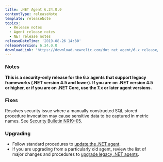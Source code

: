```yaml
---
title: .NET Agent 6.24.0.0
contentType: releaseNote
template: releaseNote
topics:
  - Release notes
  - Agent release notes
  - NET release notes
releaseDateTime: '2019-08-26 14:30'
releaseVersion: 6.24.0.0
downloadLink: 'https://download.newrelic.com/dot_net_agent/6.x_release/'
---
```


### Notes

**This is a security-only release for the 6.x agents that support legacy frameworks (.NET version 4.5 and lower). If you are on .NET version 4.5 or higher, or if you are on .NET Core, use the 7.x or later agent versions.**

### Fixes

Resolves security issue where a manually constructed SQL stored procedure invocation may cause sensitive data to be captured in metric names. See [Security Bulletin NR19-05](https://docs.newrelic.com/docs/using-new-relic/new-relic-security/security-bulletins/security-bulletin-nr19-05).

### Upgrading

* Follow standard procedures to [update the .NET agent](/docs/agents/net-agent/installation-configuration/update-net-agent).
* If you are upgrading from a particularly old agent, review the list of major changes and procedures to [upgrade legacy .NET agents](/docs/agents/net-agent/troubleshooting/upgrade-legacy-net-agents).
